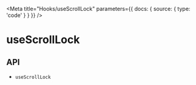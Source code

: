 
<Meta
  title="Hooks/useScrollLock"
  parameters={{
    docs: {
      source: {
        type: 'code'
      }
    }
  }}
/>

# useScrollLock

<Description name="useScrollLock" />

## API

<ul>
  <li>
    <LinkTo kind="hooks-api-useScrollLock" story="page">
      <code>useScrollLock</code>
    </LinkTo>
  </li>
</ul>
